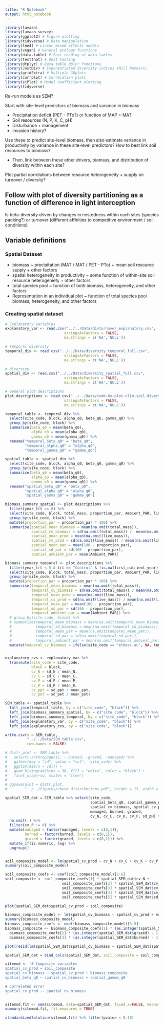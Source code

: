 ```yaml
---
title: "R Notebook"
output: html_notebook
---
```

```r
library(lavaan)
library(lavaan.survey)
library(ggplot2) # Figure plotting
library(tidyverse) # Data manipulation
library(lme4) # Linear mixed effects models
library(vegan) # General ecology functions
library(data.table) # Fast reading of data tables
library(testthat) # Unit testing
library(dtplyr) # Data.table dplyr functions
library(JostDiv) # Exponentiated diversity indices (Hill Numbers)
library(gridExtra) # Multiple GGplots
library(corrplot) # Correlation plots
library(sjPlot) # Model coefficient plotting
library(tidyverse)
```

Re-run models as SEM?

Start with site-level predictors of biomass and variance in biomass

- Precipitation deficit (PET - PTo?) or function of MAP + MAT
- Soil resources (N, P, K, C, pH)
- Disturbance + management
- Invasion history?

Use these to predict site-level biomass, then also estimate variance in productivity by variance in these site-level predictors? How to best link soil resources to biomass?

- Then, link between these other drivers, biomass, and distribution of diversity within each site?

Plot partial correlations between resource heterogeneity + supply on turnover / diversity?

## Follow with plot of diversity partitioning as a function of difference in light interception

Is beta-diversity driven by changes in nestedness within each sites (species packing?) or turnover (different affinities to competitive environment / soil conditions)

## Variable definitions

### Spatial Dataset

* biomass ~ precipitation (MAT / MAT / PET - PTo) + mean soil resource supply + other factors
* spatial heterogeneity in productivity ~ some function of within-site soil resource heterogeniety + other factors
* total species pool ~ function of both biomass, heterogeneity, and other factors
* Representation in an individual plot ~ function of total species pool biomass, heterogeneity, and other factors

### Creating spatial dataset

```r
# Explanatory variables
explanatory_var <- read.csv("../../Data/divturnover_explanatory.csv",
                           stringsAsFactors = FALSE,
                           na.strings = c('NA','NULL'))

# Temporal diversity
temporal_div <- read.csv("../../Data/diversity_temporal_full.csv",
                           stringsAsFactors = FALSE,
                           na.strings = c('NA','NULL'))

# diversity
spatial_div <- read.csv("../../Data/diversity_spatial_full.csv",
                           stringsAsFactors = FALSE,
                           na.strings = c('NA','NULL'))

# General plot descriptions
plot.descriptions <- read.csv("../../Data/comb-by-plot-clim-soil-diversity-02-Aug-2019.csv",
                           stringsAsFactors = FALSE,
                           na.strings = c('NA','NULL'))

```

```r
temporal_table <- temporal_div %>% 
  select(site_code, block, alpha_q0, beta_q0, gamma_q0) %>% 
  group_by(site_code, block) %>%
  summarise(beta_q0 = mean(beta_q0),
            alpha_q0 = mean(alpha_q0),
            gamma_q0 = mean(gamma_q0)) %>%
  rename("temporal_beta_q0" = "beta_q0",
         "temporal_alpha_q0" = "alpha_q0",
         "temporal_gamma_q0" = "gamma_q0")

spatial_table <- spatial_div %>% 
  select(site_code, block, alpha_q0, beta_q0, gamma_q0) %>% 
  group_by(site_code, block) %>%
  summarise(beta_q0 = mean(beta_q0),
            alpha_q0 = mean(alpha_q0),
            gamma_q0 = mean(gamma_q0)) %>%
  rename("spatial_beta_q0" = "beta_q0",
         "spatial_alpha_q0" = "alpha_q0",
         "spatial_gamma_q0" = "gamma_q0")

biomass_summary_spatial <- plot.descriptions %>% 
  filter(year_trt == 0) %>% 
  select(site_code, block, total_mass, proportion_par, Ambient_PAR, live_mass) %>% 
  group_by(site_code, block) %>%
  mutate(proportion_par = proportion_par * 100) %>%
  summarise(spatial_mean_biomass = mean(na.omit(total_mass)),
            spatial_cv_biomass = sd(na.omit(total_mass)) /  mean(na.omit(total_mass)),
            spatial_mean_prod = mean(na.omit(live_mass)),
            spatial_cv_prod = sd(na.omit(live_mass)) / mean(na.omit(live_mass)),
            spatial_mean_par = mean(100 - proportion_par),
            spatial_sd_par = sd(100 - proportion_par),
            spatial_ambient_par = mean(Ambient_PAR))

biomass_summary_temporal <- plot.descriptions %>% 
  filter(year_trt < 5 & trt == "Control" & !is.na(first_nutrient_year)) %>%
  select(site_code, block, total_mass, proportion_par, Ambient_PAR, live_mass) %>%
  group_by(site_code, block) %>%
  mutate(proportion_par = proportion_par * 100) %>%
  summarise(temporal_mean_biomass = mean(na.omit(total_mass)),
            temporal_cv_biomass = sd(na.omit(total_mass)) / mean(na.omit(total_mass)),
            temporal_mean_prod = mean(na.omit(live_mass)),
            temporal_cv_prod = sd(na.omit(live_mass)) / mean(na.omit(live_mass)),
            temporal_mean_par = mean(100 - proportion_par),
            temporal_sd_par = sd(100 - proportion_par),
            temporal_ambient_par = mean(Ambient_PAR)) %>%
  # group_by(site_code, block) %>%
  # summarise(temporal_mean_biomass = mean(na.omit(temporal_mean_biomass)),
  #           temporal_sd_biomass = mean(na.omit(temporal_sd_biomass)),
  #           temporal_mean_par = mean(na.omit(temporal_mean_par)),
  #           temporal_sd_par = sd(na.omit(temporal_sd_par)),
  #           temporal_ambient_par = mean(na.omit(temporal_ambient_par))) %>%
  mutate(temporal_cv_biomass = ifelse(site_code == "ethass.au", NA, temporal_cv_biomass))


explanatory_cvs <- explanatory_var %>%
  transmute(site_code = site_code,
            block = block, 
            cv_N = sd_N / mean_N,
            cv_C = sd_C / mean_C,
            cv_P = sd_P / mean_P,
            cv_K = sd_K / mean_K,
            cv_ppt = sd_ppt / mean_ppt,
            cv_pet = sd_pet / mean_pet)

SEM_table <- spatial_table %>% 
  full_join(temporal_table, by = c("site_code", "block")) %>%
  left_join(biomass_summary_spatial, by = c("site_code", "block")) %>% 
  left_join(biomass_summary_temporal, by = c("site_code", "block")) %>%
  left_join(explanatory_var, by = c("site_code", "block")) %>%
  left_join(explanatory_cvs, by = c("site_code", "block"))

write.csv(x = SEM_table,
          "../../Data/SEM_table.csv", 
          row.names = FALSE)

# distr_plot <- SEM_table %>%
#   select(-anthropogenic, - burned, -grazed, -managed) %>%
#   gather(key = "sd", value = "val", -site_code) %>%
#   ggplot(aes(x = val)) +
#   geom_histogram(bins = 30, fill = "white", color = "black") +
#   facet_wrap(~sd, scales = "free")
# 
# ggsave(plot = distr_plot, 
#        "../../Figures/check_distributions.pdf", height = 15, width = 25)
```

```r
spatial_SEM_dat = SEM_table %>% select(site_code, 
                                       spatial_beta_q0, spatial_gamma_q0, 
                                       spatial_cv_biomass, spatial_cv_prod, spatial_sd_par,
                                       managed, burned, grazed,
                                       cv_N, cv_C, cv_K, cv_P, sd_pH) %>%
  na.omit(.) %>%
  filter(cv_P != 0) %>%
  mutate(managed = factor(managed, levels = c(0,1)),
         burned = factor(burned, levels = c(0,1)),
         grazed = factor(grazed, levels = c(0,1))) %>%
  mutate_if(is.numeric, log) %>%
  ungroup()


soil_composite_model <- lm(spatial_cv_prod ~ cv_N + cv_C + cv_K + cv_P + sd_pH, data = spatial_SEM_dat)
summary(soil_composite_model)

soil_composite_coefs <- coef(soil_composite_model)[2:6]
soil_composite <- soil_composite_coefs[1] * spatial_SEM_dat$cv_N +
                          soil_composite_coefs[2] * spatial_SEM_dat$cv_C + 
                          soil_composite_coefs[3] * spatial_SEM_dat$cv_K +
                          soil_composite_coefs[4] * spatial_SEM_dat$cv_P +
                          soil_composite_coefs[5] * spatial_SEM_dat$sd_pH

plot(spatial_SEM_dat$spatial_cv_prod ~ soil_composite)

biomass_composite_model <- lm(spatial_cv_biomass ~ spatial_cv_prod + managed + grazed + burned, data = spatial_SEM_dat)
summary(biomass_composite_model)
biomass_composite_coefs <- coef(biomass_composite_model)[3:5]
biomass_composite <- biomass_composite_coefs[1] * (as.integer(spatial_SEM_dat$managed) - 1) +
  biomass_composite_coefs[2] * (as.integer(spatial_SEM_dat$grazed) - 1) +
  biomass_composite_coefs[3] * (as.integer(spatial_SEM_dat$burned) - 1)

plot(resid(lm(spatial_SEM_dat$spatial_cv_biomass ~ spatial_SEM_dat$spatial_cv_prod)) ~ biomass_composite)

spatial_SEM_dat = bind_cols(spatial_SEM_dat, soil_composite = soil_composite, biomass_composite = biomass_composite)
```

```r
sitemod <- '# Composite variables
spatial_cv_prod ~ soil_composite
spatial_cv_biomass ~ spatial_cv_prod + biomass_composite
spatial_beta_q0 ~ spatial_cv_biomass + spatial_gamma_q0

# Correlated error
spatial_cv_prod ~~ spatial_cv_biomass
'

sitemod.fit <- sem(sitemod, data=spatial_SEM_dat, fixed.x=FALSE, meanstructure = TRUE)  # run model
summary(sitemod.fit, fit.measures = TRUE)

standardizedSolution(sitemod.fit) %>% filter(pvalue < 0.10)
```

